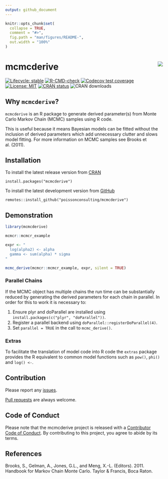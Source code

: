 ```yaml
---
output: github_document
---
```


<!-- README.md is generated from README.Rmd. Please edit that file -->

```r
knitr::opts_chunk$set(
  collapse = TRUE,
  comment = "#>",
  fig.path = "man/figures/README-",
  out.width = "100%"
)
```

# mcmcderive <img src="man/figures/logo.png" align="right" />

<!-- badges: start -->
[![Lifecycle: stable](https://img.shields.io/badge/lifecycle-stable-brightgreen.svg)](https://lifecycle.r-lib.org/articles/stages.html#stable)
[![R-CMD-check](https://github.com/poissonconsulting/mcmcderive/actions/workflows/R-CMD-check.yaml/badge.svg)](https://github.com/poissonconsulting/mcmcderive/actions/workflows/R-CMD-check.yaml)
[![Codecov test coverage](https://codecov.io/gh/poissonconsulting/mcmcderive/branch/master/graph/badge.svg)](https://codecov.io/gh/poissonconsulting/mcmcderive?branch=master)
[![License: MIT](https://img.shields.io/badge/License-MIT-green.svg)](https://opensource.org/licenses/MIT)
[![CRAN status](https://www.r-pkg.org/badges/version/mcmcderive)](https://cran.r-project.org/package=mcmcderive)
![CRAN downloads](http://cranlogs.r-pkg.org/badges/mcmcderive)
<!-- badges: end -->

## Why `mcmcderive`?

`mcmcderive` is an R package to generate derived parameter(s) from Monte Carlo Markov Chain (MCMC) samples using R code.

This is useful because it means Bayesian models can be fitted without the inclusion of derived parameters which add unnecessary clutter and slows model fitting.
For more information on MCMC samples see Brooks et al. (2011).

## Installation

To install the latest release version from [CRAN](https://cran.r-project.org/package=mcmcderive)
```
install.packages("mcmcderive")
```

To install the latest development version from [GitHub](https://github.com/poissonconsulting/mcmcderive)
```
remotes::install_github("poissonconsulting/mcmcderive")
```

## Demonstration

```r
library(mcmcderive)

mcmcr::mcmcr_example

expr <- "
  log(alpha2) <- alpha
  gamma <- sum(alpha) * sigma
"

mcmc_derive(mcmcr::mcmcr_example, expr, silent = TRUE)
```

### Parallel Chains

If the MCMC object has multiple chains the run time can be substantially reduced by generating the derived parameters for each chain in parallel.
In order for this to work it is necessary to:

1) Ensure plyr and doParallel are installed using `install.packages(c("plyr", "doParallel"))`.
2) Register a parallel backend using `doParallel::registerDoParallel(4)`.
3) Set `parallel = TRUE` in the call to `mcmc_derive()`.

### Extras

To facilitate the translation of model code into R code the `extras` package provides the R equivalent to common model functions such as `pow()`, `phi()` and `log() <- `.

## Contribution

Please report any [issues](https://github.com/poissonconsulting/mcmcderive/issues).

[Pull requests](https://github.com/poissonconsulting/mcmcderive/pulls) are always welcome.

## Code of Conduct

Please note that the mcmcderive project is released with a [Contributor Code of Conduct](https://contributor-covenant.org/version/2/0/CODE_OF_CONDUCT.html). 
By contributing to this project, you agree to abide by its terms.

## References

Brooks, S., Gelman, A., Jones, G.L., and Meng, X.-L. (Editors). 2011. Handbook for Markov Chain Monte Carlo. Taylor & Francis, Boca Raton.

